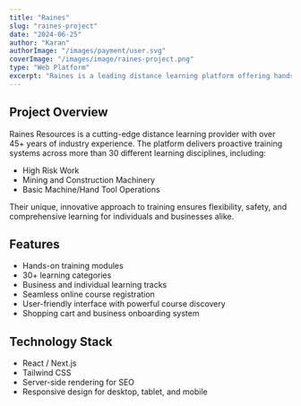 ```yaml
---
title: "Raines"
slug: "raines-project"
date: "2024-06-25"
author: "Karan"
authorImage: "/images/payment/user.svg"
coverImage: "/images/image/raines-project.png"
type: "Web Platform"
excerpt: "Raines is a leading distance learning platform offering hands-on training in over 30 disciplines, including high-risk work, mining, and machinery."
---
```


## Project Overview

Raines Resources is a cutting-edge distance learning provider with over 45+ years of industry experience. The platform delivers proactive training systems across more than 30 different learning disciplines, including:

- High Risk Work
- Mining and Construction Machinery
- Basic Machine/Hand Tool Operations

Their unique, innovative approach to training ensures flexibility, safety, and comprehensive learning for individuals and businesses alike.

## Features

- Hands-on training modules  
- 30+ learning categories  
- Business and individual learning tracks  
- Seamless online course registration  
- User-friendly interface with powerful course discovery  
- Shopping cart and business onboarding system

## Technology Stack

- React / Next.js  
- Tailwind CSS  
- Server-side rendering for SEO  
- Responsive design for desktop, tablet, and mobile
